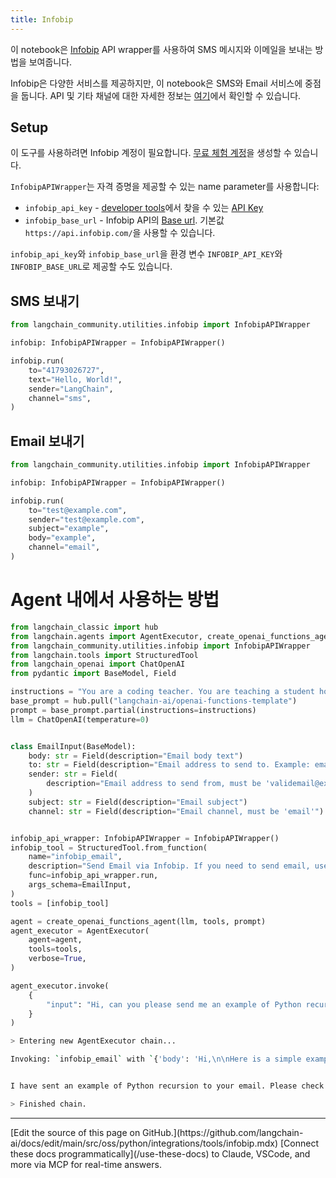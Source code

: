 ```yaml
---
title: Infobip
---
```


이 notebook은 [Infobip](https://www.infobip.com/) API wrapper를 사용하여 SMS 메시지와 이메일을 보내는 방법을 보여줍니다.

Infobip은 다양한 서비스를 제공하지만, 이 notebook은 SMS와 Email 서비스에 중점을 둡니다. API 및 기타 채널에 대한 자세한 정보는 [여기](https://www.infobip.com/docs/api)에서 확인할 수 있습니다.

## Setup

이 도구를 사용하려면 Infobip 계정이 필요합니다. [무료 체험 계정](https://www.infobip.com/docs/essentials/free-trial)을 생성할 수 있습니다.

`InfobipAPIWrapper`는 자격 증명을 제공할 수 있는 name parameter를 사용합니다:

- `infobip_api_key` - [developer tools](https://portal.infobip.com/dev/api-keys)에서 찾을 수 있는 [API Key](https://www.infobip.com/docs/essentials/api-authentication#api-key-header)
- `infobip_base_url` - Infobip API의 [Base url](https://www.infobip.com/docs/essentials/base-url). 기본값 `https://api.infobip.com/`을 사용할 수 있습니다.

`infobip_api_key`와 `infobip_base_url`을 환경 변수 `INFOBIP_API_KEY`와 `INFOBIP_BASE_URL`로 제공할 수도 있습니다.

## SMS 보내기

```python
from langchain_community.utilities.infobip import InfobipAPIWrapper

infobip: InfobipAPIWrapper = InfobipAPIWrapper()

infobip.run(
    to="41793026727",
    text="Hello, World!",
    sender="LangChain",
    channel="sms",
)
```

## Email 보내기

```python
from langchain_community.utilities.infobip import InfobipAPIWrapper

infobip: InfobipAPIWrapper = InfobipAPIWrapper()

infobip.run(
    to="test@example.com",
    sender="test@example.com",
    subject="example",
    body="example",
    channel="email",
)
```

# Agent 내에서 사용하는 방법

```python
from langchain_classic import hub
from langchain.agents import AgentExecutor, create_openai_functions_agent
from langchain_community.utilities.infobip import InfobipAPIWrapper
from langchain.tools import StructuredTool
from langchain_openai import ChatOpenAI
from pydantic import BaseModel, Field

instructions = "You are a coding teacher. You are teaching a student how to code. The student asks you a question. You answer the question."
base_prompt = hub.pull("langchain-ai/openai-functions-template")
prompt = base_prompt.partial(instructions=instructions)
llm = ChatOpenAI(temperature=0)


class EmailInput(BaseModel):
    body: str = Field(description="Email body text")
    to: str = Field(description="Email address to send to. Example: email@example.com")
    sender: str = Field(
        description="Email address to send from, must be 'validemail@example.com'"
    )
    subject: str = Field(description="Email subject")
    channel: str = Field(description="Email channel, must be 'email'")


infobip_api_wrapper: InfobipAPIWrapper = InfobipAPIWrapper()
infobip_tool = StructuredTool.from_function(
    name="infobip_email",
    description="Send Email via Infobip. If you need to send email, use infobip_email",
    func=infobip_api_wrapper.run,
    args_schema=EmailInput,
)
tools = [infobip_tool]

agent = create_openai_functions_agent(llm, tools, prompt)
agent_executor = AgentExecutor(
    agent=agent,
    tools=tools,
    verbose=True,
)

agent_executor.invoke(
    {
        "input": "Hi, can you please send me an example of Python recursion to my email email@example.com"
    }
)
```

```bash
> Entering new AgentExecutor chain...

Invoking: `infobip_email` with `{'body': 'Hi,\n\nHere is a simple example of a recursive function in Python:\n\n```\ndef factorial(n):\n    if n == 1:\n        return 1\n    else:\n        return n * factorial(n-1)\n```\n\nThis function calculates the factorial of a number. The factorial of a number is the product of all positive integers less than or equal to that number. The function calls itself with a smaller argument until it reaches the base case where n equals 1.\n\nBest,\nCoding Teacher', 'to': 'email@example.com', 'sender': 'validemail@example.com', 'subject': 'Python Recursion Example', 'channel': 'email'}`


I have sent an example of Python recursion to your email. Please check your inbox.

> Finished chain.
```

---

<Callout icon="pen-to-square" iconType="regular">
    [Edit the source of this page on GitHub.](https://github.com/langchain-ai/docs/edit/main/src/oss/python/integrations/tools/infobip.mdx)
</Callout>
<Tip icon="terminal" iconType="regular">
    [Connect these docs programmatically](/use-these-docs) to Claude, VSCode, and more via MCP for    real-time answers.
</Tip>
